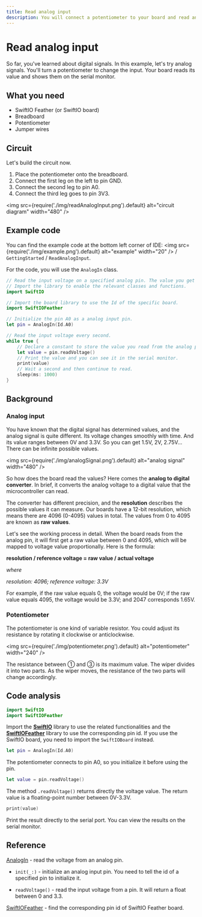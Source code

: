 ```yaml
---
title: Read analog input
description: You will connect a potentiometer to your board and read analog input values. Then you view them on the serial monitor.
---
```


# Read analog input

So far, you've learned about digital signals. In this example, let's try analog signals. You'll turn a potentiometer to change the input. Your board reads its value and shows them on the serial monitor.


## What you need

- SwiftIO Feather (or SwiftIO board)
- Breadboard
- Potentiometer
- Jumper wires

## Circuit

Let's build the circuit now.

1. Place the potentiometer onto the breadboard.
2. Connect the first leg on the left to pin GND.
3. Connect the second leg to pin A0.
4. Connect the third leg goes to pin 3V3.


<img
  src={require('./img/readAnalogInput.png').default}
  alt="circuit diagram" width="480"
/>

## Example code

You can find the example code at the bottom left corner of IDE: <img
  src={require('./img/example.png').default}
  alt="example" width="20"
/> / `GettingStarted` / `ReadAnalogInput`.

For the code, you will use the `AnalogIn` class.

```swift
// Read the input voltage on a specified analog pin. The value you get will be a decimal between 0.0 and 3.3.
// Import the library to enable the relevant classes and functions.
import SwiftIO

// Import the board library to use the Id of the specific board.
import SwiftIOFeather

// Initialize the pin A0 as a analog input pin.
let pin = AnalogIn(Id.A0)

// Read the input voltage every second.
while true {
    // Declare a constant to store the value you read from the analog pin.
    let value = pin.readVoltage()
    // Print the value and you can see it in the serial monitor.
    print(value)
    // Wait a second and then continue to read.
    sleep(ms: 1000)
}
```


## Background

### Analog input


You have known that the digital signal has determined values, and the analog signal is quite different. Its voltage changes smoothly with time. And its value ranges between 0V and 3.3V. So you can get 1.5V, 2V, 2.75V... There can be infinite possible values.


<img
  src={require('./img/analogSignal.png').default}
  alt="analog signal" width="480"
/>


So how does the board read the values? Here comes the **analog to digital converter**. In brief, it converts the analog voltage to a digital value that the microcontroller can read. 

The converter has different precision, and the **resolution** describes the possible values it can measure. Our boards have a 12-bit resolution, which means there are 4096 (0-4095) values in total. The values from 0 to 4095 are known as **raw values**.

Let's see the working process in detail. When the board reads from the analog pin, it will first get a raw value between 0 and 4095, which will be mapped to voltage value proportionally. Here is the formula:

**resolution / reference voltage = raw value / actual voltage**

_where_

_resolution: 4096; reference voltage: 3.3V_

For example, if the raw value equals 0, the voltage would be 0V; if the raw value equals 4095, the voltage would be 3.3V; and 2047 corresponds 1.65V.

### Potentiometer

The potentiometer is one kind of variable resistor. You could adjust its resistance by rotating it clockwise or anticlockwise.


<img
  src={require('./img/potentiometer.png').default}
  alt="potentiometer" width="240"
/>

The resistance between ① and ③ is its maximum value. The wiper divides it into two parts. As the wiper moves, the resistance of the two parts will change accordingly.

## Code analysis

```swift
import SwiftIO
import SwiftIOFeather
```
Import the [**SwiftIO**](https://swiftioapi.madmachine.io/) library to use the related functionalities and the [**SwiftIOFeather**](https://github.com/madmachineio/MadBoards/blob/main/Sources/SwiftIOFeather/Id.swift) library to use the corresponding pin id. If you use the SwiftIO board, you need to import the `SwiftIOBoard` instead.

```swift
let pin = AnalogIn(Id.A0)
```
The potentiometer connects to pin A0, so you initialize it before using the pin.

```swift
let value = pin.readVoltage()
```
The method `.readVoltage()` returns directly the voltage value. The return value is a floating-point number between 0V-3.3V. 

``` swift
print(value)
```

Print the result directly to the serial port. You can view the results on the serial monitor.


## Reference

[AnalogIn](https://swiftioapi.madmachine.io/Classes/AnalogIn.html) - read the voltage from an analog pin.

- `init(_:)` - initialize an analog input pin. You need to tell the id of a specified pin to initialize it.

- `readVoltage()` - read the input voltage from a pin. It will return a float between 0 and 3.3.

[SwiftIOFeather](https://github.com/madmachineio/MadBoards/blob/main/Sources/SwiftIOFeather/Id.swift) - find the corresponding pin id of SwiftIO Feather board.